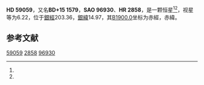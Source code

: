 {{Starbox begin
| name = HD 59059
}}
{{Starbox observe
| epoch = [[J2000.0|J2000.0]]
| constell = {{星座名待查}}<ref name=SIMBAD>{{cite web
 | url=http://simbad.u-strasbg.fr/simbad/sim-id?Ident=HR+2858
 | title =Pulsating variable Star
 | publisher=Centre de Données astronomiques de Strasbourg
 | work=SIMBAD
 | accessdate=2012-07-13}}</ref><ref name=DATA>{{cite web
 | url=http://vizier.u-strasbg.fr/viz-bin/VizieR-5?-out.add=.&-source=5050&-corr=PK=HR&-out.max=9999&HR=2858
 | title=VizieR Detailed Page
 | accessdate=2012-07-13
 | archive-date=2019-02-16
 | archive-url=https://web.archive.org/web/20190216114640/http://vizier.u-strasbg.fr/viz-bin/VizieR-5?-out.add=.&-source=5050&-corr=PK=HR&-out.max=9999&HR=2858
 | dead-url=no
 }}</ref>
| 星官 = 
| ra = {{RA|7|28|47.3}}<ref name=SIMBAD /><ref name=DATA />
| dec = {{DEC|+15|6|34}}<ref name=SIMBAD /><ref name=DATA />
| appmag_v = 6.22<ref name=SIMBAD /><ref name=DATA />
}}
{{Starbox character
| class = B9IV<ref name=SIMBAD /><ref name=DATA />
| b-v = -0.05<ref name=SIMBAD /><ref name=DATA />
| u-b = -0.11<ref name=SIMBAD /><ref name=DATA />
| r-i = <ref name=SIMBAD /><ref name=DATA />
| variable = 
}}
{{Starbox astrometry
| radial_v = -0.11
| prop_mo_ra = 34
| parallax = 
| p_error = 
}}
{{Starbox catalog
| names =BD+15 1579，[[SAO星表|SAO]] 96930，[[HD星表|HD]] 59059，[[HR星表|HR]] 2858}}
{{Starbox reference |Simbad=HR+2858}}
{{Starbox end}}

'''HD 59059'''，又名'''BD+15 1579'''，'''SAO 96930'''、'''HR 2858'''，是一颗恒星<ref name=SIMBAD /><ref name=DATA />，视星等为6.22，位于[[銀道座標系|銀經]]203.36，[[銀道座標系|銀緯]]14.97，其[[B1900.0|B1900.0]]坐标为赤經{{RA|7|23|6.1}}，赤緯{{DEC|+15|14.97|51}}。

== 参考文献 ==
{{reflist}}

{{star-stub}}

[[Category:HD和HDE天體|59059]]
[[Category:HR天體|2858]]
[[Category:SAO天體|96930]]
